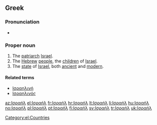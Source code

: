 ==Greek==

===Pronunciation===
* {{IPA|[izaˈil]|lang=el}}

===Proper noun===
{{infl|el|proper noun|g=n|sc=Grek|tr=Israíl}} {{inv}}

# The [[patriarch]] [[Israel]].
# The [[Hebrew]] [[people]], the [[child|children]] of [[Israel]].
# The [[state]] of [[Israel]], both [[ancient]] and [[modern]].

====Related terms====
* [[Ισραηλινή]]
* [[Ισραηλινός]]

[[Category:el:Countries]]

[[az:Ισραήλ]]
[[el:Ισραήλ]]
[[fr:Ισραήλ]]
[[hr:Ισραήλ]]
[[lt:Ισραήλ]]
[[li:Ισραήλ]]
[[hu:Ισραήλ]]
[[no:Ισραήλ]]
[[pl:Ισραήλ]]
[[pt:Ισραήλ]]
[[fi:Ισραήλ]]
[[sv:Ισραήλ]]
[[tr:Ισραήλ]]
[[uk:Ισραήλ]]